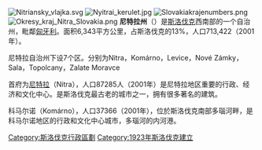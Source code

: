 [[File:Nitriansky_vlajka.svg|right]]
[[File:Nyitrai_kerulet.jpg|right]]
[[File:Slovakiakrajenumbers.png|thumb]]
[[File:Okresy_kraj_Nitra_Slovakia.png|thumb]]
'''尼特拉州'''（{{lang-sk|Nitriansky kraj}}）是[[斯洛伐克|斯洛伐克]]西南部的一个自治州，毗鄰[[匈牙利|匈牙利]]。面积6,343平方公里，占斯洛伐克的13%，人口713,422（2001年）。

尼特拉自治州下设7个区。分别为Nitra，Komárno，Levice，Nové Zámky，Sala，Topolcany，Zalate Moravce

首府为[[尼特拉|尼特拉]]（Nitra），人口87285人（2001年）是尼特拉地区重要的行政、经济和文化中心。是斯洛伐克最古老的城市之一，拥有很多著名的建筑。

科马尔诺（Komárno），人口37366（2001年），位於斯洛伐克南部多瑙河畔，是科马尔诺地区的行政和文化中心城市，多瑙河的内河港。
{{斯洛伐克區份}}
{{slovakia-geo-stub}}
{{coord|display=title}}
{{normdaten}}
[[Category:斯洛伐克行政區劃|Category:斯洛伐克行政區劃]]
[[Category:1923年斯洛伐克建立|Category:1923年斯洛伐克建立]]